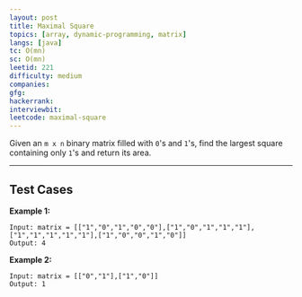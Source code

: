 ```yaml
---
layout: post
title: Maximal Square
topics: [array, dynamic-programming, matrix]
langs: [java]
tc: O(mn)
sc: O(mn)
leetid: 221
difficulty: medium
companies: 
gfg: 
hackerrank: 
interviewbit: 
leetcode: maximal-square
---
```


Given an `m x n` binary matrix filled with `0`'s and `1`'s, find the largest square containing only `1`'s and return its area.

---

## Test Cases

**Example 1:**


```
Input: matrix = [["1","0","1","0","0"],["1","0","1","1","1"],["1","1","1","1","1"],["1","0","0","1","0"]]
Output: 4

```

**Example 2:** 


```
Input: matrix = [["0","1"],["1","0"]]
Output: 1
```